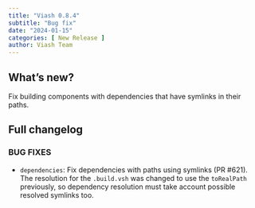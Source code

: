 ```yaml
---
title: "Viash 0.8.4"
subtitle: "Bug fix"
date: "2024-01-15"
categories: [ New Release ]
author: Viash Team
---
```


## What's new?

Fix building components with dependencies that have symlinks in their paths.

## Full changelog

### BUG FIXES

* `dependencies`: Fix dependencies with paths using symlinks (PR #621). The resolution for the `.build.vsh` was changed to use the `toRealPath` previously, so dependency resolution must take account possible resolved symlinks too.

